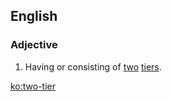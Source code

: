==English==

===Adjective===
{{en-adj|pos=[[two]]-[[tier]]|-}}

# Having or consisting of [[two]] [[tier]]s.

[[ko:two-tier]]